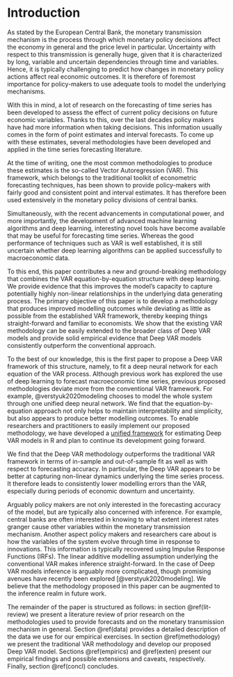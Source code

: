 # Introduction

As stated by the European Central Bank, the monetary transmission mechanism is the process through which monetary policy decisions affect the economy in general and the price level in particular. Uncertainty with respect to this transmission is generally huge, given that it is characterized by long, variable and uncertain dependencies through time and variables. Hence, it is typically challenging to predict how changes in monetary policy actions affect real economic outcomes. It is therefore of foremost importance for policy-makers to use adequate tools to model the underlying mechanisms.

With this in mind, a lot of research on the forecasting of time series has been developed to assess the effect of current policy decisions on future economic variables. Thanks to this, over the last decades policy makers have had more information when taking decisions. This information usually comes in the form of point estimates and interval forecasts. To come up with these estimates, several methodologies have been developed and applied in the time series forecasting literature. 

At the time of writing, one the most common methodologies to produce these estimates is the so-called Vector Autoregression (VAR). This framework, which belongs to the traditional toolkit of econometric forecasting techniques, has been shown to provide policy-makers with fairly good and consistent point and interval estimates. It has therefore been used extensively in the monetary policy divisions of central banks.

Simultaneously, with the recent advancements in computational power, and more importantly, the development of advanced machine learning algorithms and deep learning, interesting novel tools have become available that may be useful for forecasting time series. Whereas the good performance of techniques such as VAR is well established, it is still uncertain whether deep learning algorithms can be applied successfully to macroeconomic data. 

To this end, this paper contributes a new and ground-breaking methodology that combines the VAR equation-by-equation structure with deep learning. We provide evidence that this improves the model's capacity to capture potentially highly non-linear relationships in the underlying data generating process. The primary objective of this paper is to develop a methodology that produces improved modelling outcomes while deviating as little as possible from the established VAR framework, thereby keeping things straight-forward and familiar to economists. We show that the existing VAR methodology can be easily extended to the broader class of Deep VAR models and provide solid empirical evidence that Deep VAR models consistently outperform the conventional approach. 

To the best of our knowledge, this is the first paper to propose a Deep VAR framework of this structure, namely, to fit a deep neural network for each equation of the VAR process. Although previous work has explored the use of deep learning to forecast macroeconomic time series, previous proposed methodologies deviate more from the conventional VAR framework. For example, @verstyuk2020modeling chooses to model the whole system through one unified deep neural network. We find that the equation-by-equation approach not only helps to maintain interpretability and simplicity, but also appears to produce better modelling outcomes. To enable researchers and practitioners to easily implement our proposed methodology, we have developed a [unified framework](https://github.com/pat-alt/deepvars) for estimating Deep VAR models in R and plan to continue its development going forward.

We find that the Deep VAR methodology outperforms the traditional VAR framework in terms of in-sample and out-of-sample fit as well as with respect to forecasting accuracy. In particular, the Deep VAR appears to be better at capturing non-linear dynamics underlying the time series process. It therefore leads to consistently lower modelling errors than the VAR, especially during periods of economic downturn and uncertainty. 

Arguably policy makers are not only interested in the forecasting accuracy of the model, but are typically also concerned with inference. For example, central banks are often interested in knowing to what extent interest rates granger cause other variables within the monetary transmission mechanism. Another aspect policy makers and researchers care about is how the variables of the system evolve through time in response to innovations. This information is typically recovered using Impulse Response Functions (IRFs). The linear additive modelling assumption underlying the conventional VAR makes inference straight-forward. In the case of Deep VAR models inference is arguably more complicated, though promising avenues have recently been explored [@verstyuk2020modeling]. We believe that the methodology proposed in this paper can be augmented to the inference realm in future work.

The remainder of the paper is structured as follows: in section \@ref(lit-review) we present a literature review of prior research on the methodologies used to provide forecasts and on the monetary transmission mechanism in general. Section \@ref(data) provides a detailed description of the data we use for our empirical exercises. In section \@ref(methodology) we present the traditional VAR methodology and develop our proposed Deep VAR model. Sections \@ref(empirics) and \@ref(exten) present our empirical findings and possible extensions and caveats, respectively. Finally, section \@ref(concl) concludes. 